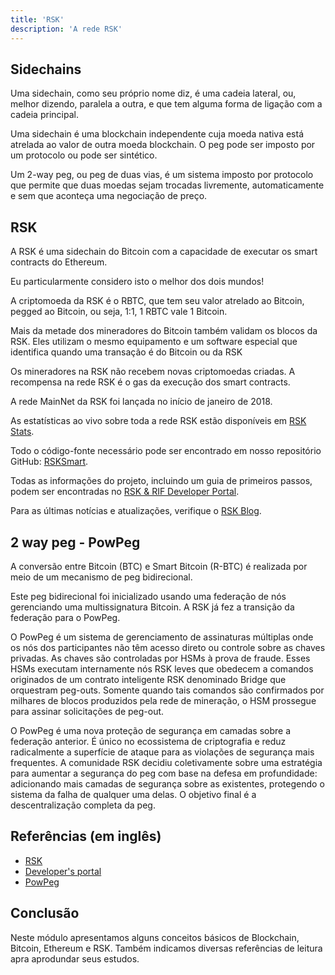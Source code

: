 ```yaml
---
title: 'RSK'
description: 'A rede RSK'
---
```


## Sidechains

Uma sidechain, como seu próprio nome diz,
é uma cadeia lateral, ou, melhor dizendo, paralela a outra,
e que tem alguma forma de ligação com a cadeia principal.

Uma sidechain é uma blockchain independente cuja moeda nativa está atrelada ao valor de outra moeda blockchain.
O peg pode ser imposto por um protocolo ou pode ser sintético.

Um 2-way peg, ou peg de duas vias, é um sistema imposto por protocolo que permite que duas moedas sejam trocadas livremente, automaticamente e sem que aconteça uma negociação de preço.

## RSK

A RSK é uma sidechain do Bitcoin com a capacidade de executar os smart contracts do Ethereum.

Eu particularmente considero isto o melhor dos dois mundos!

A criptomoeda da RSK é o RBTC, que tem seu valor atrelado ao Bitcoin,
pegged ao Bitcoin, ou seja, 1:1, 1 RBTC vale 1 Bitcoin.

Mais da metade dos mineradores do Bitcoin também validam os blocos da RSK.
Eles utilizam o mesmo equipamento e um software especial que identifica quando uma transação é do Bitcoin ou da RSK

Os mineradores na RSK não recebem novas criptomoedas criadas.
A recompensa na rede RSK é o gas da execução dos smart contracts.

A rede MainNet da RSK foi lançada no início de janeiro de 2018. 

As estatísticas ao vivo sobre toda a rede RSK estão disponíveis em [RSK Stats](https://stats.rsk.co/). 

Todo o código-fonte necessário pode ser encontrado em nosso repositório GitHub: [RSKSmart](https://github.com/rsksmart).

Todas as informações do projeto, incluindo um guia de primeiros passos, podem ser encontradas no 
[RSK & RIF Developer Portal](https://developers.rsk.co/).

Para as últimas notícias e atualizações, verifique o [RSK Blog](https://blog.rsk.co/).

## 2 way peg - PowPeg

A conversão entre Bitcoin (BTC) e Smart Bitcoin (R-BTC) é realizada por meio de um mecanismo de peg bidirecional. 

Este peg bidirecional foi inicializado usando uma federação de nós gerenciando uma multissignatura Bitcoin. 
A RSK já fez a transição da federação para o PowPeg.

O PowPeg é um sistema de gerenciamento de assinaturas múltiplas onde os nós dos participantes não têm acesso direto ou controle sobre as chaves privadas. 
As chaves são controladas por HSMs à prova de fraude. 
Esses HSMs executam internamente nós RSK leves que obedecem a comandos originados de um contrato inteligente RSK denominado Bridge que orquestram peg-outs. 
Somente quando tais comandos são confirmados por milhares de blocos produzidos pela rede de mineração, 
o HSM prossegue para assinar solicitações de peg-out. 

O PowPeg é uma nova proteção de segurança em camadas sobre a federação anterior. 
É único no ecossistema de criptografia e reduz radicalmente a superfície de ataque para as violações de segurança mais frequentes. 
A comunidade RSK decidiu coletivamente sobre uma estratégia para aumentar a segurança do peg com base na defesa em profundidade: 
adicionando mais camadas de segurança sobre as existentes, protegendo o sistema da falha de qualquer uma delas. 
O objetivo final é a descentralização completa da peg. 

## Referências (em inglês)

- [RSK](https://www.rsk.co/)
- [Developer's portal](https://developers.rsk.co/)
- [PowPeg](https://developers.rsk.co/rsk/architecture/powpeg/)

## Conclusão

Neste módulo apresentamos alguns conceitos básicos de Blockchain, Bitcoin, Ethereum e RSK.
Também indicamos diversas referências de leitura apra aprodundar seus estudos.

